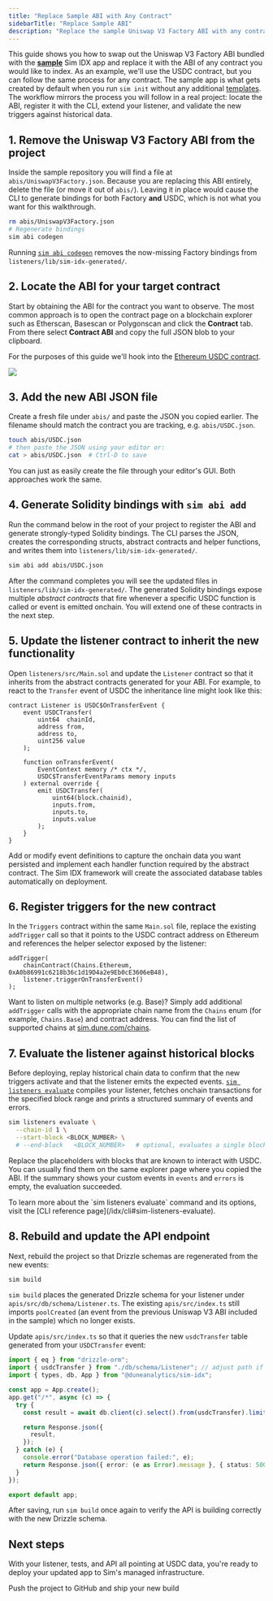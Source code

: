 ```yaml
---
title: "Replace Sample ABI with Any Contract"
sidebarTitle: "Replace Sample ABI"
description: "Replace the sample Uniswap V3 Factory ABI with any contract's ABI in your Sim IDX app."
---
```


This guide shows you how to swap out the Uniswap V3 Factory ABI bundled with the [**sample**](https://github.com/duneanalytics/sim-idx-example-sample-app) Sim IDX app and replace it with the ABI of any contract you would like to index. As an example, we'll use the USDC contract, but you can follow the same process for any contract. The sample app is what gets created by default when you run `sim init` without any additional [templates](/idx/resources/templates). The workflow mirrors the process you will follow in a real project: locate the ABI, register it with the CLI, extend your listener, and validate the new triggers against historical data.

## 1. Remove the Uniswap V3 Factory ABI from the project

Inside the sample repository you will find a file at `abis/UniswapV3Factory.json`. Because you are replacing this ABI entirely, delete the file (or move it out of `abis/`). Leaving it in place would cause the CLI to generate bindings for both Factory **and** USDC, which is not what you want for this walkthrough.

```bash
rm abis/UniswapV3Factory.json
# Regenerate bindings
sim abi codegen
```

Running [`sim abi codegen`](/idx/cli#sim-abi-codegen) removes the now-missing Factory bindings from `listeners/lib/sim-idx-generated/`.

## 2. Locate the ABI for your target contract

Start by obtaining the ABI for the contract you want to observe. The most common approach is to open the contract page on a blockchain explorer such as Etherscan, Basescan or Polygonscan and click the **Contract** tab. From there select **Contract ABI** and copy the full JSON blob to your clipboard.

For the purposes of this guide we'll hook into the [Ethereum USDC contract](https://etherscan.io/token/0xa0b86991c6218b36c1d19d4a2e9eb0ce3606eb48#code).

<Frame>
  <img src="/images/idx/guides/swap-abi/usdc-contract-abi.png" />
</Frame>

## 3. Add the new ABI JSON file

Create a fresh file under `abis/` and paste the JSON you copied earlier. The filename should match the contract you are tracking, e.g. `abis/USDC.json`.

```bash
touch abis/USDC.json
# then paste the JSON using your editor or:
cat > abis/USDC.json  # Ctrl-D to save
```

You can just as easily create the file through your editor's GUI. Both approaches work the same.

## 4. Generate Solidity bindings with `sim abi add`

Run the command below in the root of your project to register the ABI and generate strongly-typed Solidity bindings. The CLI parses the JSON, creates the corresponding structs, abstract contracts and helper functions, and writes them into `listeners/lib/sim-idx-generated/`.

```bash
sim abi add abis/USDC.json
```

After the command completes you will see the updated files in `listeners/lib/sim-idx-generated/`. The generated Solidity bindings expose multiple *abstract contracts* that fire whenever a specific USDC function is called or event is emitted onchain. You will extend one of these contracts in the next step.

## 5. Update the listener contract to inherit the new functionality

Open `listeners/src/Main.sol` and update the `Listener` contract so that it inherits from the abstract contracts generated for your ABI. For example, to react to the `Transfer` event of USDC the inheritance line might look like this:

```solidity Main.sol
contract Listener is USDC$OnTransferEvent {
    event USDCTransfer(
        uint64  chainId,
        address from,
        address to,
        uint256 value
    );

    function onTransferEvent(
        EventContext memory /* ctx */,
        USDC$TransferEventParams memory inputs
    ) external override {
        emit USDCTransfer(
            uint64(block.chainid),
            inputs.from,
            inputs.to,
            inputs.value
        );
    }
}
```

Add or modify event definitions to capture the onchain data you want persisted and implement each handler function required by the abstract contract. The Sim IDX framework will create the associated database tables automatically on deployment.

## 6. Register triggers for the new contract

In the `Triggers` contract within the same `Main.sol` file, replace the existing `addTrigger` call so that it points to the USDC contract address on Ethereum and references the helper selector exposed by the listener:

```solidity Main.sol
addTrigger(
    chainContract(Chains.Ethereum, 0xA0b86991c6218b36c1d19D4a2e9Eb0cE3606eB48),
    listener.triggerOnTransferEvent()
);
```

Want to listen on multiple networks (e.g. Base)? Simply add additional `addTrigger` calls with the appropriate chain name from the `Chains` enum (for example, `Chains.Base`) and contract address. You can find the list of supported chains at [sim.dune.com/chains](https://sim.dune.com/chains).

## 7. Evaluate the listener against historical blocks

Before deploying, replay historical chain data to confirm that the new triggers activate and that the listener emits the expected events. [`sim listeners evaluate`](/idx/cli#sim-listeners-evaluate) compiles your listener, fetches onchain transactions for the specified block range and prints a structured summary of events and errors.

```bash
sim listeners evaluate \
  --chain-id 1 \
  --start-block <BLOCK_NUMBER> \
  # --end-block   <BLOCK_NUMBER>   # optional, evaluates a single block if omitted
```

Replace the placeholders with blocks that are known to interact with USDC. You can usually find them on the same explorer page where you copied the ABI. If the summary shows your custom events in `events` and `errors` is empty, the evaluation succeeded.

<Note>
To learn more about the `sim listeners evaluate` command and its options, visit the [CLI reference page](/idx/cli#sim-listeners-evaluate).
</Note>

## 8. Rebuild and update the API endpoint

Next, rebuild the project so that Drizzle schemas are regenerated from the new events:

```bash
sim build
```

`sim build` places the generated Drizzle schema for your listener under `apis/src/db/schema/Listener.ts`. The existing `apis/src/index.ts` still imports `poolCreated` (an event from the previous Uniswap V3 ABI included in the sample) which no longer exists.

Update `apis/src/index.ts` so that it queries the new `usdcTransfer` table generated from your `USDCTransfer` event:

```typescript index.ts
import { eq } from "drizzle-orm";
import { usdcTransfer } from "./db/schema/Listener"; // adjust path if needed
import { types, db, App } from "@duneanalytics/sim-idx";

const app = App.create();
app.get("/*", async (c) => {
  try {
    const result = await db.client(c).select().from(usdcTransfer).limit(10);

    return Response.json({
      result,
    });
  } catch (e) {
    console.error("Database operation failed:", e);
    return Response.json({ error: (e as Error).message }, { status: 500 });
  }
});

export default app;
```

After saving, run `sim build` once again to verify the API is building correctly with the new Drizzle schema.

## Next steps

With your listener, tests, and API all pointing at USDC data, you're ready to deploy your updated app to Sim's managed infrastructure.

<Columns cols={1}>
  <Card title="Deploy your updated app" href="/idx/deployment">
    Push the project to GitHub and ship your new build
  </Card>
</Columns>
